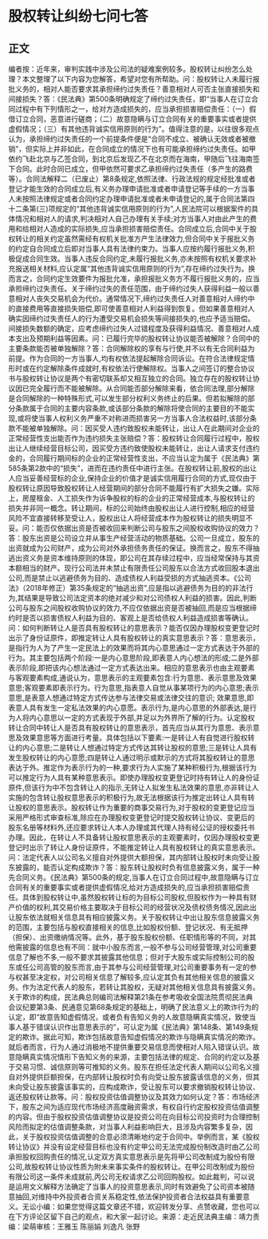 # 股权转让纠纷七问七答
## 正文
编者按：近年来，审判实践中涉及公司法的疑难案例较多。股权转让纠纷怎么处理？本文整理了以下内容为您解答，希望对您有所帮助。问：股权转让人未履行报批义务的，相对人能否要求其承担缔约过失责任？善意相对人可否主张直接损失和间接损失？答：《民法典》第500条明确规定了缔约过失责任，即“当事人在订立合同过程中有下列情形之一，给对方造成损失的，应当承担损害赔偿责任：（一）假借订立合同，恶意进行磋商；（二）故意隐瞒与订立合同有关的重要事实或者提供虚假情况；（三）有其他违背诚实信用原则的行为”。值得注意的是，以往很多观点认为，承担缔约过失责任的一个前提条件便是“合同不成立、被确认无效或者被撤销”，但实际上并非如此，在合同成立的情况下也有可能承担缔约过失责任。如甲依约飞赴北京与乙签合同，到北京后发现乙不在北京而在海南，甲随后飞往海南签下合同。此时合同已成立，但甲依然可要求乙承担缔约过失责任（多产生的路费等）。合同法解释二（已废止）第8条规定,依照法律、行政法规的规定经批准或者登记才能生效的合同成立后,有义务办理申请批准或者申请登记等手续的一方当事人未按照法律规定或者合同约定办理申请批准或者未申请登记的,属于合同法第四十二条第(三)项规定的“其他违背诚实信用原则的行为”,人民法院可以根据案件的具体情况和相对人的请求,判决相对人自己办理有关手续;对方当事人对由此产生的费用和给相对人造成的实际损失,应当承担损害赔偿责任。合同成立后,合同中关于股权转让的相关约定虽然需经有权机关批准方产生法律效力,但合同中关于报批义务的约定自合同成立后即对当事人具有法律约束力。当事人应按约履行报批义务,积极促成合同生效。当事人违反合同约定,未履行报批义务,亦未按照有权机关要求补充报送相关材料,应认定属“其他违背诚实信用原则的行为”,存在缔约过失行为。换而言之，合同约定生效要件为报批允准，承担报批义务方不履行报批义务的，应当承担缔约过失责任。关于缔约过失的责任范围，由于缔约过失人获得利益一般以善意相对人丧失交易机会为代价。通常情况下,缔约过失责任人对善意相对人缔约中的直接费用等直接损失赔偿,即可使善意相对人利益得到恢复。但如果善意相对人确实因缔约过失责任人的行为遭受交易机会损失等间接损失的,也应予适当赔偿。间接损失数额的确定，应考虑缔约过失人过错程度及获得利益情况、善意相对人成本支出及预期利益等因素。问：已履行完毕的股权转让协议能否被解除？合同中的主要条款能否被单独解除？答：合同解除权的享有与行使,并不以有无合同利益为前提。作为合同的一方当事人,均有权依法提起解除合同诉讼。在符合法律规定情形时或在约定解除条件成就时,有权依法行使解除权。当事人之间签订的整合协议书与股权转让协议是两个有密切联系却又相互独立的合同。独立存在的股权转让协议因已完全履行而不能被解除。从合同能否部分解除来看，依合同法理,部分解除是合同解除的一种特殊形式,可以发生部分权利义务终止的后果。但若拟解除的部分条款属于合同的主要内容条款,或该部分条款的解除将使合同的主要目的不能实现,或将使当事人权利义务严重不对称进而损害另一方当事人合法权益时,该部分条款不能被单独解除。问：因买受人违约致股权未能转让，出让人在此期间对企业的正常经营性支出能否作为违约损失主张赔偿？答：股权转让合同履行过程中，股权出让人继续经营目标公司，因买受方违约致使股权未能转让，出让人请求支付违约金的，合同履行期间标的企业的正常经营性支出，不应当认定为属于《民法典》第585条第2款中的“损失”，进而在违约责任中进行主张。在股权转让前,股权的出让人应当妥善经营标的企业,保持企业的价值才是诚实信用履行合同的方式,现仅由于股权转让原因导致股权转让人经营期间的部分合同不能履行有扩大损失之嫌。实际上，房屋租金、人工损失作为诉争股权的标的企业的正常经营成本,与股权转让的损失并非同一概念。转让期间，标的公司始终由股权出让人进行控制,相应的经营风险不宜直接转移至受让人，股权出让人将经营成本作为股权转让的损失明显不妥。问：能否仅依据出资是否被收回来判断公司与股东之间股权收购协议的效力？ 答：股东出资是公司设立并从事生产经营活动的物质基础。公司一旦成立，股东的出资就成为公司财产，成为公司对外承担债务责任的保证。换而言之，股东不得抽逃出资义务是资本维持原则的体现，即公司在其存续过程中，应当经常保持与其资本额相当的财产。现行公司法并未禁止有限责任公司股东以合法方式收回股本退出公司,而是禁止以逃避债务为目的、造成债权人利益受损的方式抽逃资本。《公司法》（2018年修正）第35条规定的“抽逃出资”,应是指以逃避债务为目的的非法行为,其结果是导致公司法定资本的绝对减少和对公司债权人利益的损害。因此,判断公司与股东之间股权收购协议的效力,不应仅依据出资是否被抽回,而是应当根据缔约时是否以损害债权人利益为目的、客观上是否给债权人利益造成损害等确认。问：如何判断转让人是否具有股权转让的意思表示？能否仅因办理股权变更登记时出示了身份证原件，即推定转让人具有股权转让的真实意思表示？答：意思表示，是指行为人为了产生一定民法上的效果而将其内心意思通过一定方式表达于外部的行为。其主要包括两个阶段:一是内心意思阶段,即表意人内心想法的形成;二是外部表示阶段,即把该内心想法通过一定方式表达出来。相应的意思表示也由主观要素与客观要素构成,通说认为，意思表示的主观要素包含:行为意思、表示意思及效果意思;客观要素即表示行为。行为意思,指表意人自觉从事某项行为的内心意思;表示意思,是表意人想通过特定方式传达参与法律交易或法律交往的意识; 效果意思,即表意人具有发生一定私法效果的内心意愿。表示行为,是内心意思的外部表达,是行为人将内心意思以一定的方式表现于外部,并足以为外界所了解的行为。认定股权转让合同中转让人是否具有股权转让的意思表示，首先应当从其行为意思、表示意思及效果意思等方面进行考量。具体包括以下要素:一是转让人有自觉进行股权转让的内心意思;二是转让人想通过特定方式传达其转让股权的意思;三是转让人具有发生股权转让的内心意愿;四是转让人通过明示或默示的方式将其股权转让的意思表达于外。推定作为表示行为的一种,要求行为人实施了某种积极行为,根据该行为可以推定行为人具有某种意思表示。即使办理股权变更登记时持有转让人的身份证原件,但该行为中不包含转让人的指示,无转让人拟发生私法效果的意思,亦非转让人实施的包含转让股权意思表示的积极行为,故无法根据该行为推定出转让人具有转让股权的意思表示。股权转让作为重要的商事交易行为,对于股权的变更登记应当采用严格形式审查标准,除应在办理股权变更登记时提交股权转让协议、变更后的股东名册等材料外,还应要求转让人本人办理或其代理人持有经公证的授权委托书办理。因此，在转让人不具备转让股权意思表示的主观要素时，仅因办理股权变更登记时出示了转让人身份证原件，不能推定转让人具有股权转让的真实意思表示。问：法定代表人以公司名义擅自对外提供大额担保，其内部转让股权时未向受让股东披露的，能否认定构成欺诈？答：股东转让股权时负有信息披露义务，属于一种先合同义务。《民法典》第500条的规定,当事人在订立合同过程中,故意隐瞒与订立合同有关的重要事实或者提供虚假情况,给对方造成损失的,应当承担损害赔偿责任。具体到股权转让中,虽然股权转让标的为目标公司股权,但股权作为一种具有财产价值的权利,其交易价格主要取决于目标公司的经营状况及债权债务情况,因此出让股东依法就相关信息具有相应披露义务。关于股权转让中出让股东信息披露义务的范围，主要包括与股权直接相关的信息,比如股权份额、登记状况、有无抵押（担保）、出资缴纳情况等。此外，基于股东股权份额、任职情形等的不同，对其他需披露的信息也有不同：就中小股东而言,一般不参与公司经营管理,对公司重要信息了解也不多,一般不要求其披露其他信息；但对于大股东或实际控制公司的股东或任公司高管的股东而言,由于其参与公司经营管理,对公司重要事务有一定的参与权甚至决定权，对公司相关信息了解较多,应认定其负有其他相关信息的披露义务。作为法定代表人的股东，若转让其股权，无疑对其他相关信息具有披露义务。关于欺诈的构成，民法典总则编司法解释第21条在参考吸收全国法院贯彻民法典会议纪要第3条、民通意见第68条规定的基础上，明确了民法意义上的欺诈行为的认定，即“故意告知虚假情况，或者负有告知义务的人故意隐瞒真实情况，致使当事人基于错误认识作出意思表示的”，可认定为属《民法典》第148条、第149条规定的欺诈。据此可知，欺诈包括故意告知虚假情况的欺诈与隐瞒真实情况的欺诈。就后者而言，行为人通过消极地不提供重要交易信息而使相对人陷入错误认识。故意隐瞒真实情况情形下告知义务的来源，主要包括法律的规定、合同的约定以及基于交易习惯、诚信原则等可推知的义务。股东在担任法定代表人期间以公司名义擅自对外提供巨额担保，在内部转让股权时负有向受让股东披露该信息的义务，但其未向受让股东披露该事实的，应构成欺诈，受让股东可以要求撤销股权转让协议、返还股权转让款等。问：股权投资估值调整协议及其效力如何认定？答：市场经济下，股东之间为适应现代市场经济高度融资需求，有权自行约定股权投资估值调整的内容。但由于股权投资估值调整协议是投资公司在向目标公司投资时为合理控制风险而拟定的估值调整条款，对当事人利益影响巨大，且涉及内容繁多复杂，因此，关于股权投资估值调整的合意必须清晰地约定于合同中。举例而言，某《股权转让协议》并没有设定经营目标也没有约定甲公司无法完成股份制改造时由乙公司承担股权回购责任的情况,认定双方真实意思表示是先将甲公司改制成为股份有限公司,故股权转让协议性质为附未来事实条件的股权转让。在甲公司改制成为股份有限公司这一条件未成就前,丙公司无权请求乙公司回购股权。如此裁判，可以说是运用文义解释方法确定了当事人的投资意思表示,同时有效避免了公司资本被随意抽回,对维持中外投资者合资关系稳定性,依法保护投资者合法权益具有重要意义。无讼小编：如果您觉得这篇文章还不错，欢迎转发分享、点赞收藏，您也可以在下方评论区留下自己的观点，和大家一起讨论。来源：走近民法典主编：靖力责编：梁萌审核：王雅玉 陈丽娟 刘逸凡 张野